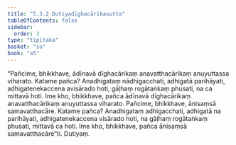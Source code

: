 ```yaml
---
title: "5.3.2 Dutiyadīghacārikasutta"
tableOfContents: false
sidebar:
  order: 3
type: "tipitaka"
basket: "su"
book: "a5"
---
```



<DynamicBreadcrumb />

<Division number="222" book="a5" bookNo="16" page="225">

<Paragraph number="1261" book="a5">
“Pañcime, bhikkhave, ādīnavā dīghacārikaṃ anavatthacārikaṃ anuyuttassa viharato. Katame pañca? Anadhigataṃ nādhigacchati, adhigatā parihāyati, adhigatenekaccena avisārado hoti, gāḷhaṃ rogātaṅkaṃ phusati, na ca mittavā hoti. Ime kho, bhikkhave, pañca ādīnavā dīghacārikaṃ anavatthacārikaṃ anuyuttassa viharato.
</Paragraph>

<Paragraph number="1262" book="a5">
Pañcime, bhikkhave, ānisaṃsā samavatthacāre. Katame pañca? Anadhigataṃ adhigacchati, adhigatā na parihāyati, adhigatenekaccena visārado hoti, na gāḷhaṃ rogātaṅkaṃ phusati, mittavā ca hoti. Ime kho, bhikkhave, pañca ānisaṃsā samavatthacāre”ti.

</Paragraph>
</Division>

<Paragraph number="1263" type="center" book="a5">
Dutiyaṃ.
</Paragraph>